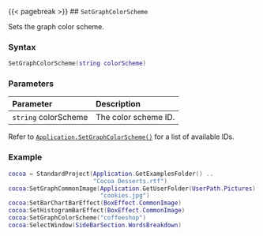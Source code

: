 {{< pagebreak >}}
## `SetGraphColorScheme`

Sets the graph color scheme.

### Syntax {-}

``` .lua
SetGraphColorScheme(string colorScheme)
```

### Parameters {-}

**Parameter** | **Description**
| :-- | :-- |
| `string` colorScheme | The color scheme ID. |

Refer to [`Application.SetGraphColorScheme()`](#app-setstippleshape) for a list of available IDs.

### Example {-}

``` .lua
cocoa = StandardProject(Application.GetExamplesFolder() ..
                        "Cocoa Desserts.rtf")
cocoa:SetGraphCommonImage(Application.GetUserFolder(UserPath.Pictures) ..
                          "cookies.jpg")
cocoa:SetBarChartBarEffect(BoxEffect.CommonImage)
cocoa:SetHistogramBarEffect(BoxEffect.CommonImage)
cocoa:SetGraphColorScheme("coffeeshop")
cocoa:SelectWindow(SideBarSection.WordsBreakdown)
```
